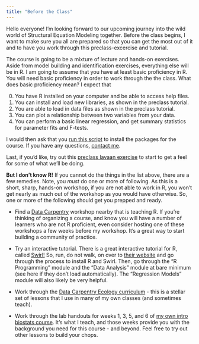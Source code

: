 ```yaml
---
title: "Before the Class"
---
```


Hello everyone! I’m looking forward to our upcoming journey into the wild world of Structural Equation Modeling together. Before the class begins, I want to make sure you all are prepared so that you can get the most out of it and to have you work through this preclass-excercise and tutorial.
  
The course is going to be a mixture of lecture and hands-on exercises. Aside from model building and identification exercises, everything else will be in R. I am going to assume that you have at least basic proficiency in R. You will need basic proficiency in order to work through the the class. What does basic proficiency mean? I expect that
  
0. You have R installed on your computer and be able to access help files.
1. You can install and load new libraries, as shown in the preclass tutorial.
2. You are able to load in data files as shown in the preclass tutorial.
3. You can plot a relationship between two variables from your data.
4. You can perform a basic linear regression, and get summary statistics for parameter fits and F-tests.
  
I would then ask that you [run this script](./scripts/Install_Required_Packages.R) to install the packages for the course. If you have any questions, [contact me](mailto:jarrett.byrnes@umb.edu).

Last, if you'd like, try out this [preclass lavaan exercise](./files/Preclass_lavaan_exercise.zip) to start to get a feel for some of what we'll be doing.


**But I don’t know R!**
If you cannot do the things in the list above, there are a few remedies. Note, you *must* do one or more of following. As this is a short, sharp, hands-on workshop, if you are not able to work in R, you won’t get nearly as much out of the workshop as you would have otherwise. So, one or more of the following should get you prepped and ready.  
  
- Find a <a href="https://datacarpentry.org/">Data Carpentry</a> workshop nearby that is teaching R. If you're thinking of organizing a course, and know you will have a number of learners who are not R proficient, even consider hosting one of these workshops a few weeks before my workshop. It's a great way to start building a community of practice.  
  
- Try an interactive tutorial. There is a great interactive tutorial for R, called [Swirl!](https://swirlstats.com/) So, run, do not walk, on over to [their website](https://swirlstats.com/) and go through the process to install R and Swirl. Then, go through the “R Programming” module and the “Data Analysis” module at bare minimum (see here if they don’t load automatically). The “Regression Models” module will also likely be very helpful.  
  
- Work through the [Data Carpentry Ecology curriculum](https://datacarpentry.org/R-ecology-lesson/) - this is a stellar set of lessons that I use in many of my own classes (and sometimes teach).  
  
- Work through the lab handouts for weeks 1, 3, 5, and 6 of [my own intro biostats course](https://biol607.github.io/schedule.html). It's what I teach, and those weeks provide you with the background you need for this course - and beyond. Feel free to try out other lessons to build your chops.
